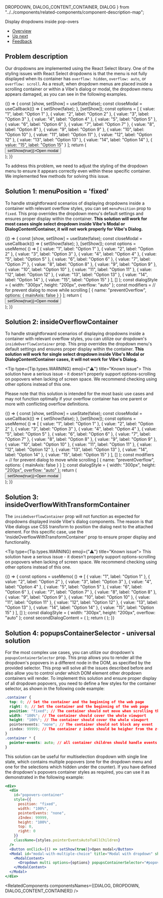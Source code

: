   DROPDOWN,
  DIALOG_CONTENT_CONTAINER,
  DIALOG
} from "../../components/related-components/component-description-map";

<Meta title="Technical Patterns/Dropdowns inside pop-overs" />

<!--- Component documentation -->

<ComponentNameDecorator withFoundationBackground>Display dropdowns inside pop-overs</ComponentNameDecorator>

- [Overview](#overview)
- [Up next](#up-next)
- [Feedback](#feedback)

## Problem description

Our dropdowns are implemented using the <Link href="https://react-select.com/home" withoutSpacing>React Select</Link> library.
One of the styling issues with React Select dropdowns is that the menu is not fully displayed when its container has `overflow: hidden`, `overflow: auto`, or `overflow: scroll`.
As a result, when dropdown menus are placed inside a scrolling container or within a Vibe's dialog or modal, the dropdown menu appears damaged, as you can see in the following examples.

<Canvas>
  <Story name="Modal with damaged dropdown">
    {() => {
      const [show, setShow] = useState(false);
      const closeModal = useCallback(() => {
        setShow(false);
      }, [setShow]);
      const options = [
        { value: "1", label: "Option 1" },
        { value: "2", label: "Option 2" },
        { value: "3", label: "Option 3" },
        { value: "4", label: "Option 4" },
        { value: "5", label: "Option 5" },
        { value: "6", label: "Option 6" },
        { value: "7", label: "Option 7" },
        { value: "8", label: "Option 8" },
        { value: "9", label: "Option 9" },
        { value: "10", label: "Option 10" },
        { value: "11", label: "Option 11" },
        { value: "12", label: "Option 12" },
        { value: "13", label: "Option 13" },
        { value: "14", label: "Option 14" },
        { value: "15", label: "Option 15" }
      ];
      return (
        <div>
          <Button onClick={() => setShow(true)}>Open modal</Button>
          <Modal title="Modal with dropdown" show={show} onClose={closeModal}>
            <ModalContent>
              <Dropdown options={options} />
            </ModalContent>
          </Modal>
        </div>
      );
    }}
  </Story>
</Canvas>

To address this problem, we need to adjust the styling of the dropdown menu to ensure it appears correctly even within these specific container.
We implemented few methods for solving this issue.

## Solution 1: menuPosition = 'fixed'

To handle straightforward scenarios of displaying dropdowns inside a container with relevant overflow styles, you can set <code>menuPosition</code> prop to <code>fixed</code>.
This prop overrides the dropdown menu's default settings and ensures proper display within the container.
**This solution will work for most cases single select dropdown inside Vibe's Modal or DialogContentContainer, it will not work properly for Vibe's Dialog.**

<Canvas>
  <Story name="menuPosition">
    {() => {
      const [show, setShow] = useState(false);
      const closeModal = useCallback(() => {
        setShow(false);
      }, [setShow]);
      const options = useMemo(
        () => [
          { value: "1", label: "Option 1" },
          { value: "2", label: "Option 2" },
          { value: "3", label: "Option 3" },
          { value: "4", label: "Option 4" },
          { value: "5", label: "Option 5" },
          { value: "6", label: "Option 6" },
          { value: "7", label: "Option 7" },
          { value: "8", label: "Option 8" },
          { value: "9", label: "Option 9" },
          { value: "10", label: "Option 10" },
          { value: "11", label: "Option 11" },
          { value: "12", label: "Option 12" },
          { value: "13", label: "Option 13" },
          { value: "14", label: "Option 14" },
          { value: "15", label: "Option 15" }
        ],
        []
      );
      const dialogStyle = { width: "300px", height: "200px", overflow: "auto" };
      const modifiers =
        // for prevent dialog to move while scrolling
        [
          {
            name: "preventOverflow",
            options: {
              mainAxis: false
            }
          }
        ];
      return (
        <Flex gap={Flex.gaps.LARGE}>
          <DialogContentContainer style={dialogStyle}>
            <ModalExampleContent />
            <Box marginTop={Box.marginTops.MEDIUM} marginBottom={Box.marginBottoms.XXL}>
              <Dropdown placeholder="Dropdown inside DialogContentContainer" options={options} menuPosition={"fixed"} />
            </Box>
          </DialogContentContainer>
          <div>
            <Button onClick={() => setShow(true)}>Open modal</Button>
            <Modal title="Modal with dropdown" show={show} onClose={closeModal}>
              <ModalContent>
                <Dropdown placeholder="Dropdown" options={options} menuPosition={"fixed"} />
              </ModalContent>
            </Modal>
          </div>
          <Dialog
            modifiers={modifiers}
            showTrigger={[Dialog.hideShowTriggers.CLICK]}
            hideTrigger={[Dialog.hideShowTriggers.CLICK]}
            content={
              <DialogContentContainer style={dialogStyle}>
                <ModalExampleContent />
                <Box marginTop={Box.marginTops.MEDIUM} marginBottom={Box.marginBottoms.XXL}>
                  <Dropdown placeholder="Dropdown" options={options} menuPosition={"fixed"} />
                </Box>
              </DialogContentContainer>
            }
          >
            <Button kind={Button.kinds.PRIMARY} color={Button.colors.NEGATIVE}>
              Popup Dialog
            </Button>
          </Dialog>
        </Flex>
      );
    }}
  </Story>
</Canvas>

## Solution 2: insideOverflowContainer

To handle straightforward scenarios of displaying dropdowns inside a container with relevant overflow styles, you can utilize our dropdown's <code>insideOverflowContainer</code> prop.
This prop overrides the dropdown menu's default settings and ensures proper display within the container.
**This solution will work for single select dropdown inside Vibe's Modal or DialogContentContainer cases, it will not work for Vibe's Dialog.**

<Tip type={Tip.types.WARNING} emoji={"⚠️"} title="Known issue">
  This solution have a serious issue - it doesn't properly support options-scrolling on popovers when lacking of screen
  space. We recommend checking using other options instead of this one.
</Tip>

Please note that this solution is intended for the most basic use cases and may not function optimally if your
overflow container has one parent or more with conflicting overflow definitions.

<Canvas>
  <Story name="insideOverflowContainer">
    {() => {
      const [show, setShow] = useState(false);
      const closeModal = useCallback(() => {
        setShow(false);
      }, [setShow]);
      const options = useMemo(
        () => [
          { value: "1", label: "Option 1" },
          { value: "2", label: "Option 2" },
          { value: "3", label: "Option 3" },
          { value: "4", label: "Option 4" },
          { value: "5", label: "Option 5" },
          { value: "6", label: "Option 6" },
          { value: "7", label: "Option 7" },
          { value: "8", label: "Option 8" },
          { value: "9", label: "Option 9" },
          { value: "10", label: "Option 10" },
          { value: "11", label: "Option 11" },
          { value: "12", label: "Option 12" },
          { value: "13", label: "Option 13" },
          { value: "14", label: "Option 14" },
          { value: "15", label: "Option 15" }
        ],
        []
      );
      const modifiers =
        // for prevent dialog to move while scrolling
        [
          {
            name: "preventOverflow",
            options: {
              mainAxis: false
            }
          }
        ];
      const dialogStyle = { width: "300px", height: "200px", overflow: "auto" };
      return (
        <Flex gap={Flex.gaps.LARGE}>
          <DialogContentContainer style={dialogStyle}>
            <ModalExampleContent />
            <Box marginTop={Box.marginTops.MEDIUM} marginBottom={Box.marginBottoms.XXL}>
              <Dropdown
                placeholder="Dropdown inside DialogContentContainer"
                options={options}
                insideOverflowContainer
              />
            </Box>
          </DialogContentContainer>
          <div>
            <Button onClick={() => setShow(true)}>Open modal</Button>
            <Modal title="Modal with dropdown" show={show} onClose={closeModal}>
              <ModalContent>
                <Dropdown options={options} insideOverflowContainer />
              </ModalContent>
            </Modal>
          </div>
          <Dialog
            modifiers={modifiers}
            showTrigger={[Dialog.hideShowTriggers.CLICK]}
            hideTrigger={[Dialog.hideShowTriggers.CLICK]}
            content={
              <DialogContentContainer style={dialogStyle}>
                <ModalExampleContent />
                <Box marginTop={Box.marginTops.MEDIUM} marginBottom={Box.marginBottoms.XXL}>
                  <Dropdown placeholder="Dropdown" options={options} insideOverflowContainer />
                </Box>
              </DialogContentContainer>
            }
          >
            <Button color={Button.colors.NEGATIVE}>Popup Dialog</Button>
          </Dialog>
        </Flex>
      );
    }}
  </Story>
</Canvas>

## Solution 3: insideOverflowWithTransformContainer

The <code>insideOverflowContainer</code> prop will not function as expected for dropdowns displayed inside Vibe's dialog components.
The reason is that Vibe dialogs use CSS transform to position the dialog next to the attached element.
For this specific case, use the 'insideOverflowWithTransformContainer' prop to ensure proper display and functionality.

<Tip type={Tip.types.WARNING} emoji={"⚠️"} title="Known issue">
  This solution have a serious issue - it doesn't properly support options-scrolling on popovers when lacking of screen
  space. We recommend checking using other options instead of this one.
</Tip>

<Canvas>
  <Story name="insideOverflowWithTransformContainer">
    {() => {
      const options = useMemo(
        () => [
          { value: "1", label: "Option 1" },
          { value: "2", label: "Option 2" },
          { value: "3", label: "Option 3" },
          { value: "4", label: "Option 4" },
          { value: "5", label: "Option 5" },
          { value: "6", label: "Option 6" },
          { value: "7", label: "Option 7" },
          { value: "8", label: "Option 8" },
          { value: "9", label: "Option 9" },
          { value: "10", label: "Option 10" },
          { value: "11", label: "Option 11" },
          { value: "12", label: "Option 12" },
          { value: "13", label: "Option 13" },
          { value: "14", label: "Option 14" },
          { value: "15", label: "Option 15" }
        ],
        []
      );
      const dialogStyle = { width: "300px", height: "200px", overflow: "auto" };
      const secondDialogContent = (
        <DialogContentContainer style={dialogStyle}>
          <ModalExampleContent />
          <Box marginTop={Box.marginTops.MEDIUM} marginBottom={Box.marginBottoms.XXL}>
            <Dropdown placeholder="Dropdown" options={options} insideOverflowWithTransformContainer />
          </Box>
        </DialogContentContainer>
      );
      return (
        <Dialog
          content={secondDialogContent}
          hideTrigger={Dialog.hideShowTriggers.CLICK_OUTSIDE}
          showTrigger={Dialog.hideShowTriggers.CLICK}
        >
          <Button>Popup Dialog</Button>
        </Dialog>
      );
    }}
  </Story>
</Canvas>

## Solution 4: popupsContainerSelector - universal solution

For the most complex use cases, you can utilize our dropdown's <code>popupsContainerSelector</code> prop.
This prop allows you to render all the dropdown's popovers in a different node in the DOM, as specified by the provided selector.
This prop will solve all the issues described before and also allow you to control under which DOM element other dropdown containers will render.
To implement this solution and ensure proper display of all dropdown popovers, you need to define a few styles for the container selector, as shown in the following code example:

```css
.container {
  top: 0; // Set the container and the beginning of the web page
  right: 0; // Set the container and the beginning of the web page
  position: "fixed"; // The container should not move when scrolling the web page
  width: "100%"; // The container should cover the whole viewport
  height: "100%"; // The container should cover the whole viewport
  pointerevents: "none"; // The container should not block any event
  zindex: 99999; // The container z index should be heigher from the z-index of the modal/dialog which contains the dropdown itself
}
.container * {
  pointer-events: auto; // all container children should handle events as usual
}
```

<!--- We are hiding the story from the docs block becasue it's not working well in this view because of the way stories render there -->

This solution can be useful for multiselection dropdown with single line state, which contains multiple popovers (one for the dropdown menu and one for the selections which hidden under the counter).
If you have defined the dropdown's popovers container styles as required, you can use it as demonstrated in the following example:

```jsx
<div>
  <div
    id="popovers-container"
    style={{
      position: "fixed",
      width: "100%",
      pointerEvents: "none",
      zIndex: 99999,
      height: "100%",
      top: 0,
      right: 0
    }}
    className={styles.pointerEventsAutoToAllChildren}
  />
  <Button onClick={() => setShow(true)}>Open modal</Button>
  <Modal id="modal-with-multiple-choice" title="Modal with dropdown" show={show} onClose={closeModal}>
    <ModalContent>
      <Dropdown multi options={options} popupsContainerSelector="#popovers-container" />
    </ModalContent>
  </Modal>
</div>
```

<RelatedComponents componentsNames={[DIALOG, DROPDOWN, DIALOG_CONTENT_CONTAINER]} />
